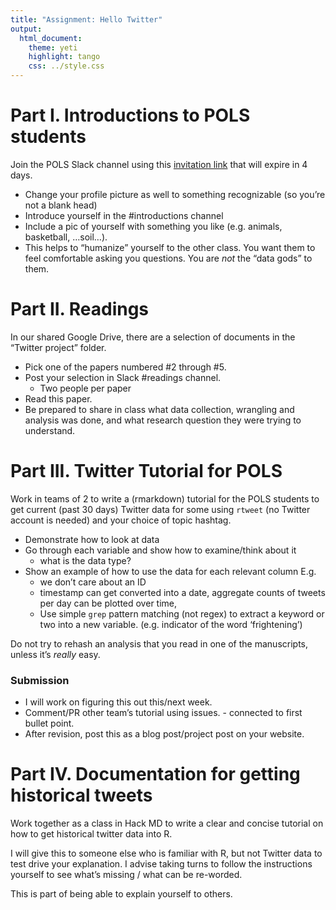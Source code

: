```yaml
---
title: "Assignment: Hello Twitter"
output:   
  html_document:
    theme: yeti
    highlight: tango
    css: ../style.css
---
```



# Part I. Introductions to POLS students

Join the POLS Slack channel using this [invitation link](https://join.slack.com/t/pols624-ds-project/shared_invite/enQtODkyMDQ5OTcyMzIxLTBiODEwMjAxNjNhNzg5YzI1NzM4YTkwNGRhYTRhNDQ3MDc1NmFjODRhZjJmYzNlZDUxODhlNmMwNDhmZTlmMmI) that will expire in 4 days.

  - Change your profile picture as well to something recognizable (so you’re not a blank head)
  - Introduce yourself in the #introductions channel
  - Include a pic of yourself with something you like (e.g. animals, basketball, ...soil...). 
  - This helps to "humanize" yourself to the other class. You want them to feel comfortable asking you questions. You are *not* the "data gods" to them. 


# Part II. Readings
In our shared Google Drive, there are a selection of documents in the "Twitter project" folder. 

* Pick one of the papers numbered #2 through #5. 
* Post your selection in Slack #readings channel. 
    - Two people per paper
* Read this paper. 
* Be prepared to share in class what data collection, wrangling and analysis was done, and what research question they were trying to understand.  
    
# Part III. Twitter Tutorial for POLS 

Work in teams of 2 to write a (rmarkdown) tutorial for the POLS students to get current (past 30 days) Twitter data for some using `rtweet` (no Twitter account is needed) and your choice of topic hashtag. 

* Demonstrate how to look at data
* Go through each variable and show how to examine/think about it
    - what is the data type? 
* Show an example of how to use the data for each relevant column E.g. 
    - we don't care about an ID
    - timestamp can get converted into a date, aggregate counts of tweets per day can be plotted over time, 
    - Use simple `grep` pattern matching (not regex) to extract a keyword or two into a new variable. (e.g. indicator of the word 'frightening')

Do not try to rehash an analysis that you read in one of the manuscripts, unless it's _really_ easy. 

### Submission
* I will work on figuring this out this/next week. 
* Comment/PR other team's tutorial using issues. - connected to first bullet point.
* After revision, post this as a blog post/project post on your website. 

# Part IV. Documentation for getting historical tweets
Work together as a class in Hack MD to write a clear and concise tutorial on how to get historical twitter data into R. 

I will give this to someone else who is familiar with R, but not Twitter data to test drive your explanation. I advise taking turns to follow the instructions yourself to see what's missing / what can be re-worded. 

This is part of being able to explain yourself to others. 






